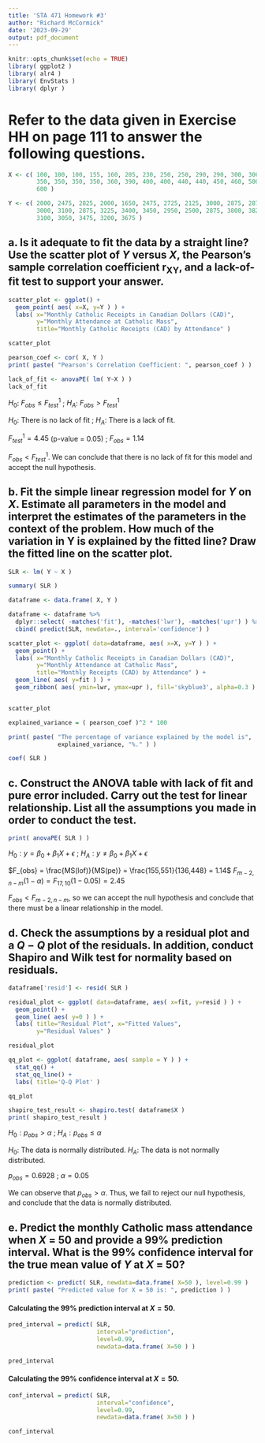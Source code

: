 ```yaml
---
title: 'STA 471 Homework #3'
author: "Richard McCormick"
date: '2023-09-29'
output: pdf_document
---
```


```r
knitr::opts_chunk$set(echo = TRUE)
library( ggplot2 )
library( alr4 )
library( EnvStats )
library( dplyr )
```

# Refer to the data given in Exercise HH on page 111 to answer the following questions.

```r
X <- c( 100, 100, 100, 155, 160, 205, 230, 250, 250, 290, 290, 300, 300, 330, 
        350, 350, 350, 350, 360, 390, 400, 400, 440, 440, 450, 460, 500, 550, 
        600 )

Y <- c( 2000, 2475, 2825, 2000, 1650, 2475, 2725, 2125, 3000, 2875, 2875, 2900, 
        3000, 3100, 2875, 3225, 3400, 3450, 2950, 2500, 2875, 3800, 3825, 3900, 
        3100, 3050, 3475, 3200, 3675 )
```

\newpage

## a. Is it adequate to fit the data by a straight line? Use the scatter plot of $Y$ versus $X$, the Pearson’s sample correlation coefficient r~XY~, and a lack-of-fit test to support your answer.

```r
scatter_plot <- ggplot() +
  geom_point( aes( x=X, y=Y ) ) + 
  labs( x="Monthly Catholic Receipts in Canadian Dollars (CAD)",
        y="Monthly Attendance at Catholic Mass",
        title="Monthly Catholic Receipts (CAD) by Attendance" )

scatter_plot
```

\textbf{From the scatter plot, there appears to be a positive linear relationship between $X$ and $Y$.}

```r
pearson_coef <- cor( X, Y )
print( paste( "Pearson's Correlation Coefficient: ", pearson_coef ) )
```
\textbf{Analyzing Pearson's Correlation Coefficient for this data shows us that there is a moderate, positive linear relationship between $X$ and $Y$.}

```r
lack_of_fit <- anovaPE( lm( Y~X ) )
lack_of_fit
```
\textbf{Lack-of-Fit Test:\newline}

\textbf{i.} $H_0$: $F_{obs} \leq F^1_{test}$ ; $H_A$: $F_{obs} > F^1_{test}$

\textbf{ii.} $H_0$: There is no lack of fit ; $H_A$: There is a lack of fit.

$F^1_{test} = 4.45$ (p-value = 0.05) ; $F_{obs} = 1.14$

\textbf{iii. Conclusion:} $F_{obs} < F^1_{test}$. We can conclude that there is no lack of fit for this model and accept the null hypothesis.\newline

\textbf{According to the scatter plot, Pearson Correlation Coefficient, and Lack-of-Fit Test for the given data, it appears there is sufficient data to conclude there is a moderate, positive correlation between X and Y. It is thus appropriate to use attempt to use a straight line to fit the data.}

\newpage

## b. Fit the simple linear regression model for $Y$ on $X$. Estimate all parameters in the model and interpret the estimates of the parameters in the context of the problem. How much of the variation in Y is explained by the fitted line? Draw the fitted line on the scatter plot.

```r
SLR <- lm( Y ~ X )

summary( SLR )

dataframe <- data.frame( X, Y )

dataframe <- dataframe %>%
  dplyr::select( -matches('fit'), -matches('lwr'), -matches('upr') ) %>%
  cbind( predict(SLR, newdata=., interval='confidence') )

scatter_plot <- ggplot( data=dataframe, aes( x=X, y=Y ) ) +
  geom_point() + 
  labs( x="Monthly Catholic Receipts in Canadian Dollars (CAD)",
        y="Monthly Attendance at Catholic Mass",
        title="Monthly Receipts (CAD) by Attendance" ) +
  geom_line( aes( y=fit ) ) +
  geom_ribbon( aes( ymin=lwr, ymax=upr ), fill='skyblue3', alpha=0.3 )


scatter_plot

explained_variance = ( pearson_coef )^2 * 100

print( paste( "The percentage of variance explained by the model is", 
              explained_variance, "%." ) )

coef( SLR )
```
\textbf{The intercept parameter is equal to $b_0$ and the X parameter is equal to $b_1$. We can see that there is a moderate, positive slope to the model, along with a large Y intercept. This model assumes that each new person at mass donates 3 dollars, and that the Catholic Receipts will be 1,900 dollars even if no one attends mass.}

\newpage

## c. Construct the ANOVA table with lack of fit and pure error included. Carry out the test for linear relationship. List all the assumptions you made in order to conduct the test.

```r
print( anovaPE( SLR ) )
```
\textbf{Test for Linear Relationship:}

\textbf{i.} $H_0: y = \beta_0 + \beta_1X+\epsilon$ ; $H_A: y \neq \beta_0 + \beta_1X+\epsilon$

\textbf{ii. } $F_{obs} = \frac{MS(lof)}{MS(pe)} = \frac{155,551}{136,448} = 1.14$ \newline
$F_{m-2, n-m}(1-\alpha) = F_{17, 10}(1-0.05) = 2.45$

\textbf{iii. Conclusion:} $F_{obs} < F_{m-2, n-m}$, so we can accept the null hypothesis and conclude that there must be a linear relationship in the model.\newline

\textbf{The assumptions for our model are as follows:}
\begin{enumerate}
  \item{E( $\epsilon _i$ ) = 0}
  \item{Var($\epsilon _i$) = $\sigma^2$}
  \item{$\epsilon _1, \epsilon _2, ... , \epsilon _n$ are indepdendent.}
  \item{$\epsilon _i$ is normally distributed.}
\end{enumerate}

\newpage

## d. Check the assumptions by a residual plot and a $Q-Q$ plot of the residuals. In addition, conduct Shapiro and Wilk test for normality based on residuals.

```r

dataframe['resid'] <- resid( SLR )

residual_plot <- ggplot( data=dataframe, aes( x=fit, y=resid ) ) +
  geom_point() +
  geom_line( aes( y=0 ) ) +
  labs( title="Residual Plot", x="Fitted Values",
        y="Residual Values" )

residual_plot

```

\textbf{The residual plot seems to show a random distribution of residuals across the data, with $e = 0$. This indicates that the linear relationship established by the model is correct. Residuals are evenly distributed.}

```r

qq_plot <- ggplot( dataframe, aes( sample = Y ) ) + 
  stat_qq() + 
  stat_qq_line() +
  labs( title='Q-Q Plot' )

qq_plot

```

\textbf{The $Q-Q plot$ seems to indicate that our data is roughly normal. There may be some more extreme values at either end of the spectrum, but overall it appears as though our data is normally distributed. Variance is static.}

```r
shapiro_test_result <- shapiro.test( dataframe$X )
print( shapiro_test_result )
```
\textbf{Shapiro-Wilk Normality Test:}

\textbf{i.} $H_0: p_{obs} > \alpha$ ; $H_A: p_{obs} \leq \alpha$

$H_0:$ The data is normally distributed. $H_A:$ The data is not normally distributed.

\textbf{ii.} $p_{obs} = 0.6928$ ; $\alpha = 0.05$

\textbf{iii. Conclusion:} We can observe that $p_{obs} > \alpha$. Thus, we fail to reject our null hypothesis, and conclude that the data is normally distributed.\newline

\textbf{It appears that all assumptions made in the creation of the model correctly hold.}

\newpage

## e. Predict the monthly Catholic mass attendance when $X$ = 50 and provide a 99% prediction interval. What is the 99% confidence interval for the true mean value of $Y$ at $X$ = 50?

\textbf{Calculating the predicted value for $X$ = 50, using the fitted Simple Linear Regression Model.}

```r

prediction <- predict( SLR, newdata=data.frame( X=50 ), level=0.99 )
print( paste( "Predicted value for X = 50 is: ", prediction ) )

```

#### Calculating the 99% prediction interval at $X = 50$.

```r
pred_interval = predict( SLR, 
                         interval="prediction", 
                         level=0.99,
                         newdata=data.frame( X=50 ) )

pred_interval
```

#### Calculating the 99% confidence interval at $X = 50$.

```r
conf_interval = predict( SLR, 
                         interval="confidence", 
                         level=0.99,
                         newdata=data.frame( X=50 ) )

conf_interval
```
